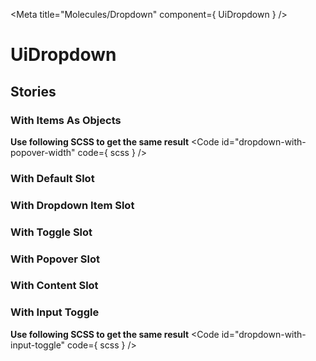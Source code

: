 
<Meta
  title="Molecules/Dropdown"
  component={ UiDropdown }
/>

# UiDropdown
<Primary />
<ArgsTable />

## Stories
### With Items As Objects
<Canvas>
  <Story id="molecules-dropdown--with-items-as-objects"/>
</Canvas>

**Use following SCSS to get the same result**
<Code
  id="dropdown-with-popover-width"
  code={ scss }
/>

### With Default Slot
<Canvas>
  <Story id="molecules-dropdown--with-default-slot"/>
</Canvas>

### With Dropdown Item Slot
<Canvas>
  <Story id="molecules-dropdown--with-dropdown-item-slot"/>
</Canvas>

### With Toggle Slot
<Canvas>
  <Story id="molecules-dropdown--with-toggle-slot"/>
</Canvas>

### With Popover Slot
<Canvas>
  <Story id="molecules-dropdown--with-popover-slot"/>
</Canvas>

### With Content Slot
<Canvas>
  <Story id="molecules-dropdown--with-content-slot"/>
</Canvas>

### With Input Toggle
<Canvas>
  <Story id="molecules-dropdown--with-input-toggle"/>
</Canvas>

**Use following SCSS to get the same result**
<Code
  id="dropdown-with-input-toggle"
  code={ scss }
/>

